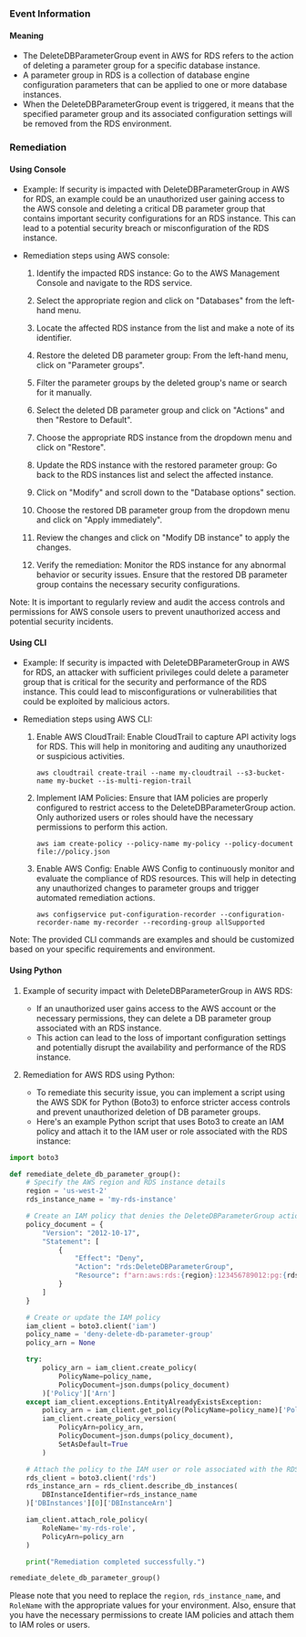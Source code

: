 
### Event Information

#### Meaning

- The DeleteDBParameterGroup event in AWS for RDS refers to the action of deleting a parameter group for a specific database instance.
- A parameter group in RDS is a collection of database engine configuration parameters that can be applied to one or more database instances.
- When the DeleteDBParameterGroup event is triggered, it means that the specified parameter group and its associated configuration settings will be removed from the RDS environment.

### Remediation

#### Using Console

- Example: If security is impacted with DeleteDBParameterGroup in AWS for RDS, an example could be an unauthorized user gaining access to the AWS console and deleting a critical DB parameter group that contains important security configurations for an RDS instance. This can lead to a potential security breach or misconfiguration of the RDS instance.

- Remediation steps using AWS console:
  1. Identify the impacted RDS instance: Go to the AWS Management Console and navigate to the RDS service.
  2. Select the appropriate region and click on "Databases" from the left-hand menu.
  3. Locate the affected RDS instance from the list and make a note of its identifier.

  4. Restore the deleted DB parameter group: From the left-hand menu, click on "Parameter groups".
  5. Filter the parameter groups by the deleted group's name or search for it manually.
  6. Select the deleted DB parameter group and click on "Actions" and then "Restore to Default".
  7. Choose the appropriate RDS instance from the dropdown menu and click on "Restore".

  8. Update the RDS instance with the restored parameter group: Go back to the RDS instances list and select the affected instance.
  9. Click on "Modify" and scroll down to the "Database options" section.
  10. Choose the restored DB parameter group from the dropdown menu and click on "Apply immediately".
  11. Review the changes and click on "Modify DB instance" to apply the changes.

  12. Verify the remediation: Monitor the RDS instance for any abnormal behavior or security issues. Ensure that the restored DB parameter group contains the necessary security configurations.

Note: It is important to regularly review and audit the access controls and permissions for AWS console users to prevent unauthorized access and potential security incidents.

#### Using CLI

- Example: If security is impacted with DeleteDBParameterGroup in AWS for RDS, an attacker with sufficient privileges could delete a parameter group that is critical for the security and performance of the RDS instance. This could lead to misconfigurations or vulnerabilities that could be exploited by malicious actors.

- Remediation steps using AWS CLI:
  1. Enable AWS CloudTrail: Enable CloudTrail to capture API activity logs for RDS. This will help in monitoring and auditing any unauthorized or suspicious activities.
     ```
     aws cloudtrail create-trail --name my-cloudtrail --s3-bucket-name my-bucket --is-multi-region-trail
     ```
  2. Implement IAM Policies: Ensure that IAM policies are properly configured to restrict access to the DeleteDBParameterGroup action. Only authorized users or roles should have the necessary permissions to perform this action.
     ```
     aws iam create-policy --policy-name my-policy --policy-document file://policy.json
     ```
  3. Enable AWS Config: Enable AWS Config to continuously monitor and evaluate the compliance of RDS resources. This will help in detecting any unauthorized changes to parameter groups and trigger automated remediation actions.
     ```
     aws configservice put-configuration-recorder --configuration-recorder-name my-recorder --recording-group allSupported
     ```

Note: The provided CLI commands are examples and should be customized based on your specific requirements and environment.

#### Using Python

1. Example of security impact with DeleteDBParameterGroup in AWS RDS:
   - If an unauthorized user gains access to the AWS account or the necessary permissions, they can delete a DB parameter group associated with an RDS instance.
   - This action can lead to the loss of important configuration settings and potentially disrupt the availability and performance of the RDS instance.

2. Remediation for AWS RDS using Python:
   - To remediate this security issue, you can implement a script using the AWS SDK for Python (Boto3) to enforce stricter access controls and prevent unauthorized deletion of DB parameter groups.
   - Here's an example Python script that uses Boto3 to create an IAM policy and attach it to the IAM user or role associated with the RDS instance:

```python
import boto3

def remediate_delete_db_parameter_group():
    # Specify the AWS region and RDS instance details
    region = 'us-west-2'
    rds_instance_name = 'my-rds-instance'

    # Create an IAM policy that denies the DeleteDBParameterGroup action
    policy_document = {
        "Version": "2012-10-17",
        "Statement": [
            {
                "Effect": "Deny",
                "Action": "rds:DeleteDBParameterGroup",
                "Resource": f"arn:aws:rds:{region}:123456789012:pg:{rds_instance_name}-*"
            }
        ]
    }

    # Create or update the IAM policy
    iam_client = boto3.client('iam')
    policy_name = 'deny-delete-db-parameter-group'
    policy_arn = None

    try:
        policy_arn = iam_client.create_policy(
            PolicyName=policy_name,
            PolicyDocument=json.dumps(policy_document)
        )['Policy']['Arn']
    except iam_client.exceptions.EntityAlreadyExistsException:
        policy_arn = iam_client.get_policy(PolicyName=policy_name)['Policy']['Arn']
        iam_client.create_policy_version(
            PolicyArn=policy_arn,
            PolicyDocument=json.dumps(policy_document),
            SetAsDefault=True
        )

    # Attach the policy to the IAM user or role associated with the RDS instance
    rds_client = boto3.client('rds')
    rds_instance_arn = rds_client.describe_db_instances(
        DBInstanceIdentifier=rds_instance_name
    )['DBInstances'][0]['DBInstanceArn']

    iam_client.attach_role_policy(
        RoleName='my-rds-role',
        PolicyArn=policy_arn
    )

    print("Remediation completed successfully.")

remediate_delete_db_parameter_group()
```

Please note that you need to replace the `region`, `rds_instance_name`, and `RoleName` with the appropriate values for your environment. Also, ensure that you have the necessary permissions to create IAM policies and attach them to IAM roles or users.

